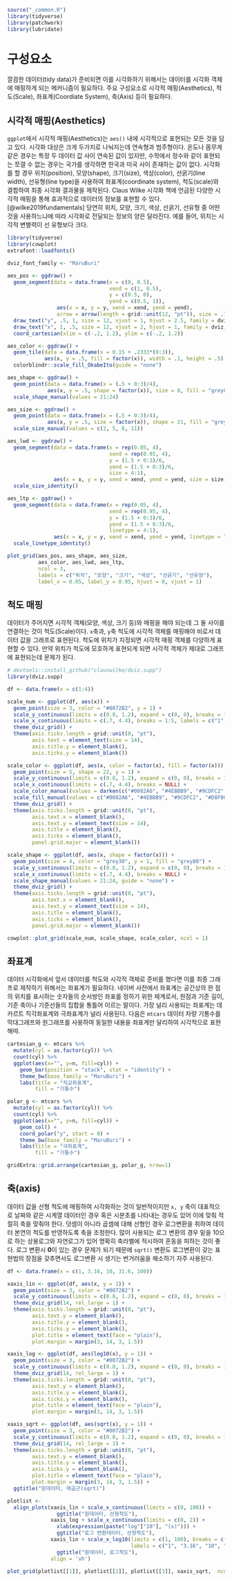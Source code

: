 

```r
source("_common.R")
library(tidyverse)
library(patchwork)
library(lubridate)
```

# 구성요소 {#ggplot-component}

깔끔한 데이터(tidy data)가 준비되면 이를 시각화하기 위해서는 데이터를 시각화 객체에 매핑하게 되는 메커니즘이 필요하다.
주요 구성요소로 시각적 매핑(Aesthetics), 척도(Scale), 좌표계(Coordiate System), 축(Axis) 등이 필요하다.

## 시각적 매핑(Aesthetics) {#ggplot-aesthetics}

`ggplot`에서 시각적 매핑(Aesthetics)는 `aes()` 내에 시각적으로 표현되는 모든 것을 담고 있다. 
시각화 대상은 크게 두가지로 나눠지는데 연속형과 범주형이다. 온도나 몸무게 같은 경우는 특정 두 데이터 값 사이 연속된 값이 있지만, 
수학에서 정수와 같이 표현되는 쪼갤 수 없는 경우는 국가를 생각하면 한국과 미국 사이 존재하는 값이 없다.
시각화를 할 경우 위치(position), 모양(shape), 크기(size), 색상(color), 선굵기(line width), 선유형(line type)을 사용하여 좌표계(coordinate system), 척도(scale)와 결합하여 최종 시각화 결과물을 제작된다. Claus Wilke 시각화 책에 언급된 다양한 시각적 매핑을 통해 효과적으로 데이터의 정보를 표현할 수 있다.[@wilke2019fundamentals] 당연히 위치, 모양, 크기, 색상, 선굵기, 선유형 중 어떤 것을 사용하느냐에 따라 시각화로 전달되는 정보의 양은 달라진다. 예를 들어, 위치는 시각적 변별력이 선 유형보다 크다. 

```r
library(tidyverse)
library(cowplot)
extrafont::loadfonts()

dviz_font_family <- "MaruBuri"

aes_pos <- ggdraw() + 
  geom_segment(data = data.frame(x = c(0, 0.5),
                                 xend = c(1, 0.5),
                                 y = c(0.5, 0),
                                 yend = c(0.5, 1)),
                aes(x = x, y = y, xend = xend, yend = yend),
                arrow = arrow(length = grid::unit(12, "pt")), size = .75) +
  draw_text("y", .5, 1, size = 12, vjust = 1, hjust = 2.5, family = dviz_font_family) +
  draw_text("x", 1, .5, size = 12, vjust = 2, hjust = 1, family = dviz_font_family) + 
  coord_cartesian(xlim = c(-.2, 1.2), ylim = c(-.2, 1.2))

aes_color <- ggdraw() +
  geom_tile(data = data.frame(x = 0.15 + .2333*(0:3)),
            aes(x, y = .5, fill = factor(x)), width = .1, height = .5) +
  colorblindr::scale_fill_OkabeIto(guide = "none")

aes_shape <- ggdraw() +
  geom_point(data = data.frame(x = (.5 + 0:3)/4),
             aes(x, y = .5, shape = factor(x)), size = 8, fill = "grey80") +
  scale_shape_manual(values = 21:24)

aes_size <- ggdraw() +
  geom_point(data = data.frame(x = (.5 + 0:3)/4),
             aes(x, y = .5, size = factor(x)), shape = 21, fill = "grey80") +
  scale_size_manual(values = c(2, 5, 8, 11))

aes_lwd <- ggdraw() +
  geom_segment(data = data.frame(x = rep(0.05, 4),
                                 xend = rep(0.95, 4),
                                 y = (1.5 + 0:3)/6,
                                 yend = (1.5 + 0:3)/6,
                                 size = 4:1),
               aes(x = x, y = y, xend = xend, yend = yend, size = size)) +
  scale_size_identity()

aes_ltp <- ggdraw() +
  geom_segment(data = data.frame(x = rep(0.05, 4),
                                 xend = rep(0.95, 4),
                                 y = (1.5 + 0:3)/6,
                                 yend = (1.5 + 0:3)/6,
                                 linetype = 4:1),
               aes(x = x, y = y, xend = xend, yend = yend, linetype = linetype), size = 1) +
  scale_linetype_identity()

plot_grid(aes_pos, aes_shape, aes_size,
          aes_color, aes_lwd, aes_ltp,
          ncol = 3,
          labels = c("위치", "모양", "크기", "색상", "선굵기", "선유형"),
          label_x = 0.05, label_y = 0.95, hjust = 0, vjust = 1)
```

## 척도 매핑 {#scale-mapping}

데이터가 주어지면 시각적 객체(모양, 색상, 크기 등)와 매핑을 해야 되는데 그 둘 사이를 연결하는 것이 척도(Scale)이다.
`x`축과, `y`축 척도에 시각적 객체를 매핑해야 비로서 데이터 값을 그래프로 표현된다.
척도에 위치가 지정되면 시각적 매핑 객체를 다양하게 표현할 수 있다. 만약 위치가 척도에 모호하게 표현되게 되면 
시각적 객체가 제대로 그래프에 표현되는데 문제가 된다.


```r
# devtools::install_github("clauswilke/dviz.supp")
library(dviz.supp)

df <- data.frame(x = c(1:4))

scale_num <- ggplot(df, aes(x)) + 
  geom_point(size = 3, color = "#0072B2", y = 1) + 
  scale_y_continuous(limits = c(0.8, 1.2), expand = c(0, 0), breaks = 1, label = "위치  ") +
  scale_x_continuous(limits = c(.7, 4.4), breaks = 1:5, labels = c("1", "2", "3", "4", "5"), name = NULL, position = "top") +
  theme_dviz_grid() +
  theme(axis.ticks.length = grid::unit(0, "pt"),
        axis.text = element_text(size = 14),
        axis.title.y = element_blank(),
        axis.ticks.y = element_blank())

scale_color <- ggplot(df, aes(x, color = factor(x), fill = factor(x))) + 
  geom_point(size = 5, shape = 22, y = 1) + 
  scale_y_continuous(limits = c(0.8, 1.2), expand = c(0, 0), breaks = 1, label = "색상  ") +
  scale_x_continuous(limits = c(.7, 4.4), breaks = NULL) +
  scale_color_manual(values = darken(c("#0082A6", "#4EBBB9", "#9CDFC2", "#D8F0CD"), .1), guide = "none") +
  scale_fill_manual(values = c("#0082A6", "#4EBBB9", "#9CDFC2", "#D8F0CD"), guide = "none") +
  theme_dviz_grid() +
  theme(axis.ticks.length = grid::unit(0, "pt"),
        axis.text.x = element_blank(),
        axis.text.y = element_text(size = 14),
        axis.title = element_blank(),
        axis.ticks = element_blank(),
        panel.grid.major = element_blank()) 

scale_shape <- ggplot(df, aes(x, shape = factor(x))) + 
  geom_point(size = 4, color = "grey30", y = 1, fill = "grey80") + 
  scale_y_continuous(limits = c(0.8, 1.2), expand = c(0, 0), breaks = 1, label = "모양  ") +
  scale_x_continuous(limits = c(.7, 4.4), breaks = NULL) +
  scale_shape_manual(values = 21:24, guide = "none") +
  theme_dviz_grid() +
  theme(axis.ticks.length = grid::unit(0, "pt"),
        axis.text.x = element_blank(),
        axis.text.y = element_text(size = 14),
        axis.title = element_blank(),
        axis.ticks = element_blank(),
        panel.grid.major = element_blank()) 

cowplot::plot_grid(scale_num, scale_shape, scale_color, ncol = 1)
```

## 좌표계 {#coordinate}

데이터 시각화에서 앞서 데이터를 척도와 시각적 객체로 준비를 했다면 이를 최종 그래프로 제작하기 위해서는 좌표계가 필요하다.
네이버 사전에서 좌표계는 공간상의 한 점의 위치를 표시하는 숫자들의 순서쌍인 좌표를 정하기 위한 체계로서, 원점과 기준 길이, 기준 축이나 기준선들의 집합을 통틀어 이르는 말이다. 가장 널리 사용되는 좌표계는 데카르트 직각좌표계와 극좌표계가 널리 사용된다.
다음은 `mtcars` 데이터 차량 기통수를 막대그래프와 원그래프를 사용하여 동일한 내용을 좌표계만 달리하여 시각적으로 표현해따.


```r
cartesian_g <- mtcars %>% 
  mutate(cyl = as.factor(cyl)) %>% 
  count(cyl) %>%
  ggplot(aes(x="", y=n, fill=cyl)) +
    geom_bar(position = "stack", stat = "identity") +
    theme_bw(base_family = "MaruBuri") +
    labs(title = "직교좌표계",
         fill = "기통수")

polar_g <- mtcars %>% 
  mutate(cyl = as.factor(cyl)) %>% 
  count(cyl) %>% 
  ggplot(aes(x="", y=n, fill=cyl)) +
    geom_col() +
    coord_polar("y", start = 0) +
    theme_bw(base_family = "MaruBuri") +
    labs(title = "극좌표계",
         fill = "기통수")

gridExtra::grid.arrange(cartesian_g, polar_g, nrow=1)
```


## 축(axis) {#coordinate}

데이터 값을 선형 척도에 매핑하여 시각화하는 것이 일반적이지만 `x, y` 축이
대표적으로 날짜와 같은 시계열 데이터인 경우 혹은 시분초를 나타내는 경우도 있어 이에 맞춰 
적절히 축을 맞춰야 한다. 덧셈이 아니라 곱셈에 대해 선형인 경우 로그변환을 취하여 
데이터 본연의 척도를 반영하도록 축을 조정한다. 많이 사용되는 로그 변환의 경우
밑을 10으로 하는 상용로그와 자연로그가 있어 명확히 축라벨에 적시하여 혼동을 피하는 것이 좋다.
로그 변환시 **0**이 있는 경우 문제가 되기 때문에 `sqrt()` 변환도 로그변환이 갖는 표현법의 장점을
갖추면서도 로그변환 시 생기는 번거러움을 해소하기 자주 사용된다.

```r
df <- data.frame(x = c(1, 3.16, 10, 31.6, 100))

xaxis_lin <- ggplot(df, aes(x, y = 1)) + 
  geom_point(size = 3, color = "#0072B2") + 
  scale_y_continuous(limits = c(0.8, 1.2), expand = c(0, 0), breaks = 1) +
  theme_dviz_grid(14, rel_large = 1) +
  theme(axis.ticks.length = grid::unit(0, "pt"),
        axis.text.y = element_blank(),
        axis.title.y = element_blank(),
        axis.ticks.y = element_blank(),
        plot.title = element_text(face = "plain"),
        plot.margin = margin(3, 14, 3, 1.5))

xaxis_log <- ggplot(df, aes(log10(x), y = 1)) + 
  geom_point(size = 3, color = "#0072B2") + 
  scale_y_continuous(limits = c(0.8, 1.2), expand = c(0, 0), breaks = 1) +
  theme_dviz_grid(14, rel_large = 1) +
  theme(axis.ticks.length = grid::unit(0, "pt"),
        axis.text.y = element_blank(),
        axis.title.y = element_blank(),
        axis.ticks.y = element_blank(),
        plot.title = element_text(face = "plain"),
        plot.margin = margin(3, 14, 3, 1.5))

xaxis_sqrt <- ggplot(df, aes(sqrt(x), y = 1)) + 
  geom_point(size = 3, color = "#0072B2") + 
  scale_y_continuous(limits = c(0.8, 1.2), expand = c(0, 0), breaks = 1) +
  theme_dviz_grid(14, rel_large = 1) +
  theme(axis.ticks.length = grid::unit(0, "pt"),
        axis.text.y = element_blank(),
        axis.title.y = element_blank(),
        axis.ticks.y = element_blank(),
        plot.title = element_text(face = "plain"),
        plot.margin = margin(3, 14, 3, 1.5)) +
  ggtitle("원데이터, 제곱근(sqrt)")

plotlist <- 
  align_plots(xaxis_lin + scale_x_continuous(limits = c(0, 100)) + 
                ggtitle("원데이터, 선형척도"),
              xaxis_log + scale_x_continuous(limits = c(0, 2)) +
                xlab(expression(paste("log"["10"], "(x)"))) + 
                ggtitle("로그 변환데이터, 선형척도"),
              xaxis_lin + scale_x_log10(limits = c(1, 100), breaks = c(1, 3.16, 10, 31.6, 100),
                                        labels = c("1", "3.16", "10", "31.6", "100")) + 
                ggtitle("원데이터, 로그척도"),
              align = 'vh')

plot_grid(plotlist[[1]], plotlist[[2]], plotlist[[3]], xaxis_sqrt,  ncol = 1)
```
